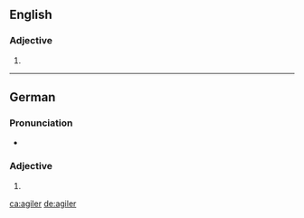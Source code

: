 ==English==

===Adjective===
{{head|en}}

# {{en-comparative of|agile}}

----

==German==

===Pronunciation===
* {{audio|De-agiler.ogg|Audio|lang=de}}

===Adjective===
{{head|de|adjective form}}

# {{comparative of|agil|lang=de}}

[[ca:agiler]]
[[de:agiler]]